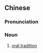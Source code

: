 {{also|口头传统}}
==Chinese==
{{zh-forms|s=口头传统|type=22}}

===Pronunciation===
{{zh-pron
|m=kǒutóu chuántǒng
|cat=n
}}

===Noun===
{{zh-noun}}

# [[oral tradition]]